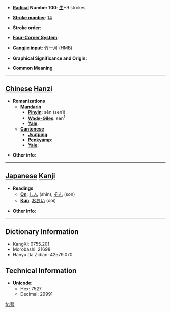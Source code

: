 * '''[[Wiktionary:Chinese radical index| Radical]] Number 100''': [[Wiktionary:Chinese radical index 生|生]]+9 strokes

* '''[[Wiktionary:Chinese total strokes index|Stroke number]]''': [[Wiktionary:Chinese total strokes index 14|14]]

* '''Stroke order''': 

* '''[[Wiktionary:Chinese four corner index|Four-Corner System]]''': 

* '''[[Wiktionary:Chinese Cangjie index|Cangjie input]]''': 竹一月 (HMB)

* '''Graphical Significance and Origin''': 

* '''Common Meaning'''

----

== [[Chinese]] [[Hanzi]] ==

* '''Romanizations'''
** '''[[Mandarin]]'''
*** '''[[Pinyin]]''': sēn (sen1)
*** '''[[Wade-Giles]]''': sen<sup>1</sup>
*** '''[[Yale]]''': 
** '''[[Cantonese]]'''
*** '''[[Jyutping]]''':
*** '''[[Penkyamp]]''': 
*** '''[[Yale]]''': 

* '''Other info''': 

----

== [[Japanese]] [[Kanji]] ==

* '''Readings'''
** '''[[On]]''': [[しん]] (shin), [[そん]] (son)
** '''[[Kun]]''': [[おおい]] (ooi)

* '''Other info''':  

----

== Dictionary Information ==

* KangXi: 0755.201
* Morobashi: 21698
* Hanyu Da Zidian: 42579.070

== Technical Information ==

* '''Unicode''':
** Hex: 7527
** Decimal: 29991

[[fr:甧]]